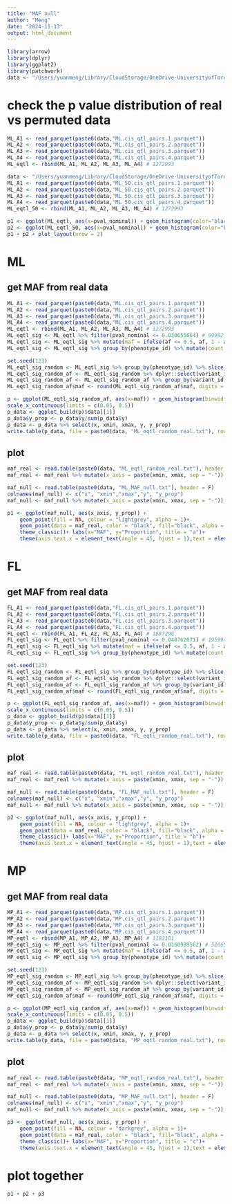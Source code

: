 ```yaml
---
title: "MAF null"
author: "Meng"
date: "2024-11-13"
output: html_document
---
```


```r
library(arrow)
library(dplyr)
library(ggplot2)
library(patchwork)
data <- "/Users/yuanmeng/Library/CloudStorage/OneDrive-UniversityofToronto/Manuscripts/rumex_eqtl/eqtl/"
```

# check the p value distribution of real vs permuted data
```r
ML_A1 <- read_parquet(paste0(data,"ML.cis_qtl_pairs.1.parquet"))
ML_A2 <- read_parquet(paste0(data,"ML.cis_qtl_pairs.2.parquet"))
ML_A3 <- read_parquet(paste0(data,"ML.cis_qtl_pairs.3.parquet"))
ML_A4 <- read_parquet(paste0(data,"ML.cis_qtl_pairs.4.parquet"))
ML_eqtl <- rbind(ML_A1, ML_A2, ML_A3, ML_A4) # 1272993

data <- "/Users/yuanmeng/Library/CloudStorage/OneDrive-UniversityofToronto/Manuscripts/rumex_eqtl/ml/"
ML_A1 <- read_parquet(paste0(data,"ML_50.cis_qtl_pairs.1.parquet"))
ML_A2 <- read_parquet(paste0(data,"ML_50.cis_qtl_pairs.2.parquet"))
ML_A3 <- read_parquet(paste0(data,"ML_50.cis_qtl_pairs.3.parquet"))
ML_A4 <- read_parquet(paste0(data,"ML_50.cis_qtl_pairs.4.parquet"))
ML_eqtl_50 <- rbind(ML_A1, ML_A2, ML_A3, ML_A4) # 1272993

p1 <- ggplot(ML_eqtl, aes(x=pval_nominal)) + geom_histogram(color="black", fill="white", binwidth = 0.005) + theme_classic() + xlab("p-value")+ggtitle("real")
p2 <- ggplot(ML_eqtl_50, aes(x=pval_nominal)) + geom_histogram(color="black", fill="white", binwidth = 0.005) + theme_classic() + xlab("p-value")+ggtitle("1 permutation")
p1 + p2 + plot_layout(nrow = 2)
```




# ML
## get MAF from real data
```r
ML_A1 <- read_parquet(paste0(data,"ML.cis_qtl_pairs.1.parquet"))
ML_A2 <- read_parquet(paste0(data,"ML.cis_qtl_pairs.2.parquet"))
ML_A3 <- read_parquet(paste0(data,"ML.cis_qtl_pairs.3.parquet"))
ML_A4 <- read_parquet(paste0(data,"ML.cis_qtl_pairs.4.parquet"))
ML_eqtl <- rbind(ML_A1, ML_A2, ML_A3, ML_A4) # 1272993
ML_eqtl_sig <- ML_eqtl %>% filter(pval_nominal <= 0.030655064) # 99992
ML_eqtl_sig <- ML_eqtl_sig %>% mutate(maf = ifelse(af <= 0.5, af, 1 - af))
ML_eqtl_sig <- ML_eqtl_sig %>% group_by(phenotype_id) %>% mutate(count = n()) %>% ungroup() %>% filter(count <= 10) # 28780

set.seed(123)
ML_eqtl_sig_random <- ML_eqtl_sig %>% group_by(phenotype_id) %>% slice_sample(n = 1) # 8237
ML_eqtl_sig_random_af <- ML_eqtl_sig_random %>% dplyr::select(variant_id, maf) 
ML_eqtl_sig_random_af <- ML_eqtl_sig_random_af %>% group_by(variant_id) %>% mutate(count = n()) %>% ungroup() %>% filter(count == 1) # 7944
ML_eqtl_sig_random_af$maf <- round(ML_eqtl_sig_random_af$maf, digits = 3)

p <- ggplot(ML_eqtl_sig_random_af, aes(x=maf)) + geom_histogram(binwidth=0.05, , boundary = 0.05) +
scale_x_continuous(limits = c(0.05, 0.5))
p_data <- ggplot_build(p)$data[[1]]
p_data$y_prop <- p_data$y/sum(p_data$y) 
p_data <- p_data %>% select(x, xmin, xmax, y, y_prop)
write.table(p_data, file = paste0(data, "ML_eqtl_random_real.txt"), row.names = FALSE, quote = FALSE, sep = "\t", col.names = T) 
```

## plot
```r
maf_real <- read.table(paste0(data, "ML_eqtl_random_real.txt"), header = T)
maf_real <- maf_real %>% mutate(x_axis = paste(xmin, xmax, sep = "-"))

maf_null <- read.table(paste0(data, "ML_MAF_null.txt"), header = F)
colnames(maf_null) <- c("x", "xmin","xmax","y", "y_prop")
maf_null <- maf_null %>% mutate(x_axis = paste(xmin, xmax, sep = "-"))

p1 <- ggplot(maf_null, aes(x_axis, y_prop)) + 
    geom_point(fill = NA, colour = "lightgrey", alpha = 1)+
    geom_point(data = maf_real, color = "black", fill="black", alpha = 0.9)+ 
    theme_classic()+ labs(x="MAF", y="Proportion", title = "a")+
    theme(axis.text.x = element_text(angle = 45, hjust = 1),text = element_text(size = 10))
```

# FL
## get MAF from real data
```r
FL_A1 <- read_parquet(paste0(data,"FL.cis_qtl_pairs.1.parquet"))
FL_A2 <- read_parquet(paste0(data,"FL.cis_qtl_pairs.2.parquet"))
FL_A3 <- read_parquet(paste0(data,"FL.cis_qtl_pairs.3.parquet"))
FL_A4 <- read_parquet(paste0(data,"FL.cis_qtl_pairs.4.parquet"))
FL_eqtl <- rbind(FL_A1, FL_A2, FL_A3, FL_A4) # 1687298
FL_eqtl_sig <- FL_eqtl %>% filter(pval_nominal <= 0.048762071) # 195994
FL_eqtl_sig <- FL_eqtl_sig %>% mutate(maf = ifelse(af <= 0.5, af, 1 - af))
FL_eqtl_sig <- FL_eqtl_sig %>% group_by(phenotype_id) %>% mutate(count = n()) %>% ungroup() %>% filter(count <= 10) # 32281

set.seed(123)
FL_eqtl_sig_random <- FL_eqtl_sig %>% group_by(phenotype_id) %>% slice_sample(n = 1) # 7935
FL_eqtl_sig_random_af <- FL_eqtl_sig_random %>% dplyr::select(variant_id, maf) 
FL_eqtl_sig_random_af <- FL_eqtl_sig_random_af %>% group_by(variant_id) %>% mutate(count = n()) %>% ungroup() %>% filter(count == 1) # 7611
FL_eqtl_sig_random_af$maf <- round(FL_eqtl_sig_random_af$maf, digits = 3)

p <- ggplot(FL_eqtl_sig_random_af, aes(x=maf)) + geom_histogram(binwidth=0.05, , boundary = 0.05) +
scale_x_continuous(limits = c(0.05, 0.5))
p_data <- ggplot_build(p)$data[[1]]
p_data$y_prop <- p_data$y/sum(p_data$y) 
p_data <- p_data %>% select(x, xmin, xmax, y, y_prop)
write.table(p_data, file = paste0(data, "FL_eqtl_random_real.txt"), row.names = FALSE, quote = FALSE, sep = "\t", col.names = T) 
```

## plot
```r
maf_real <- read.table(paste0(data, "FL_eqtl_random_real.txt"), header = T)
maf_real <- maf_real %>% mutate(x_axis = paste(xmin, xmax, sep = "-"))

maf_null <- read.table(paste0(data, "FL_MAF_null.txt"), header = F)
colnames(maf_null) <- c("x", "xmin","xmax","y", "y_prop")
maf_null <- maf_null %>% mutate(x_axis = paste(xmin, xmax, sep = "-"))

p2 <- ggplot(maf_null, aes(x_axis, y_prop)) + 
    geom_point(fill = NA, colour = "lightgrey", alpha = 1)+
    geom_point(data = maf_real, color = "black", fill="black", alpha = 0.9)+ 
    theme_classic()+ labs(x="MAF", y="Proportion", title = "b")+
    theme(axis.text.x = element_text(angle = 45, hjust = 1),text = element_text(size = 10))
```


# MP
## get MAF from real data
```r
MP_A1 <- read_parquet(paste0(data,"MP.cis_qtl_pairs.1.parquet"))
MP_A2 <- read_parquet(paste0(data,"MP.cis_qtl_pairs.2.parquet"))
MP_A3 <- read_parquet(paste0(data,"MP.cis_qtl_pairs.3.parquet"))
MP_A4 <- read_parquet(paste0(data,"MP.cis_qtl_pairs.4.parquet"))
MP_eqtl <- rbind(MP_A1, MP_A2, MP_A3, MP_A4) # 1182101
MP_eqtl_sig <- MP_eqtl %>% filter(pval_nominal <= 0.0160989562) # 51665
MP_eqtl_sig <- MP_eqtl_sig %>% mutate(maf = ifelse(af <= 0.5, af, 1 - af))
MP_eqtl_sig <- MP_eqtl_sig %>% group_by(phenotype_id) %>% mutate(count = n()) %>% ungroup() %>% filter(count <= 10) # 18699

set.seed(123)
MP_eqtl_sig_random <- MP_eqtl_sig %>% group_by(phenotype_id) %>% slice_sample(n = 1) # 6436
MP_eqtl_sig_random_af <- MP_eqtl_sig_random %>% dplyr::select(variant_id, maf) 
MP_eqtl_sig_random_af <- MP_eqtl_sig_random_af %>% group_by(variant_id) %>% mutate(count = n()) %>% ungroup() %>% filter(count == 1) # 6192
MP_eqtl_sig_random_af$maf <- round(MP_eqtl_sig_random_af$maf, digits = 3)

p <- ggplot(MP_eqtl_sig_random_af, aes(x=maf)) + geom_histogram(binwidth=0.05, , boundary = 0.05) +
scale_x_continuous(limits = c(0.05, 0.5))
p_data <- ggplot_build(p)$data[[1]]
p_data$y_prop <- p_data$y/sum(p_data$y) 
p_data <- p_data %>% select(x, xmin, xmax, y, y_prop)
write.table(p_data, file = paste0(data, "MP_eqtl_random_real.txt"), row.names = FALSE, quote = FALSE, sep = "\t", col.names = T) 
```

## plot
```r
maf_real <- read.table(paste0(data, "MP_eqtl_random_real.txt"), header = T)
maf_real <- maf_real %>% mutate(x_axis = paste(xmin, xmax, sep = "-"))

maf_null <- read.table(paste0(data, "MP_MAF_null.txt"), header = F)
colnames(maf_null) <- c("x", "xmin","xmax","y", "y_prop")
maf_null <- maf_null %>% mutate(x_axis = paste(xmin, xmax, sep = "-"))

p3 <- ggplot(maf_null, aes(x_axis, y_prop)) + 
    geom_point(fill = NA, colour = "darkgrey", alpha = 1)+
    geom_point(data = maf_real, color = "black", fill="black", alpha = 0.9)+ 
    theme_classic()+ labs(x="MAF", y="Proportion", title = "c")+
    theme(axis.text.x = element_text(angle = 45, hjust = 1),text = element_text(size = 10))
```

# plot together
```r
p1 + p2 + p3
```


